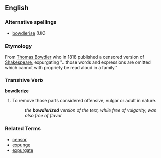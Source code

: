 == English ==

===Alternative spellings===
*[[bowdlerise]] (UK)

===Etymology===
From [[w:Thomas Bowdler|Thomas Bowdler]] who in 1818 published a censored version of [[Shakespeare]], expurgating "...those words and expressions are omitted which cannot with propriety be read aloud in a family."

===Transitive Verb===
'''bowdlerize'''
# To remove those parts considered offensive, vulgar or adult in nature.
#: ''the '''bowdlerized''' version of the text, while free of vulgarity, was also free of flavor''

===Related Terms===
*[[censor]]
*[[expunge]]
*[[expurgate]]